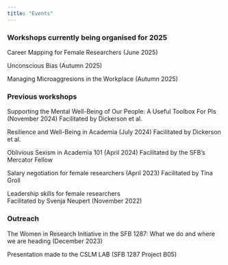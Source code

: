 ```yaml
---
title: "Events"
---
```

### Workshops currently being organised for 2025

Career Mapping for Female Researchers (June 2025)

Unconscious Bias (Autumn 2025)

Managing Microaggresions in the Workplace (Autumn 2025)
 

### Previous workshops 

Supporting the Mental Well-Being of Our People: A Useful Toolbox For PIs (November 2024)
Facilitated by Dickerson et al.

Resilience and Well-Being in Academia (July 2024)
Facilitated by Dickerson et al.

Oblivious Sexism in Academia 101 (April 2024)
Facilitated by the SFB's Mercator Fellow

Salary negotiation for female researchers (April 2023)
Facilitated by Tina Groll

Leadership skills for female researchers   
Facilitated by Svenja Neupert (November 2022)

### Outreach

The Women in Research Initiative in the SFB 1287: What we do and where we are heading (December 2023)

Presentation made to the CSLM LAB (SFB 1287 Project B05)
<!-- --- -->
<!-- #### Contact -->

<!-- pamela dot fuhrmeister at uni hyphen potsdam dot de   -->
<!-- pamfuhrmeister at gmail dot com -->
